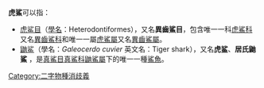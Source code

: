 '''虎鯊'''可以指：
*[[虎鲨目|虎鲨目]]（[[學名|學名]]：Heterodontiformes），又名'''異齒鯊目'''，包含唯一一科[[虎鯊科|虎鯊科]]又名[[異齒鯊科|異齒鯊科]]和唯一一屬[[虎鯊屬|虎鯊屬]]又名[[異齒鯊屬|異齒鯊屬]]。
*[[鼬鲨|鼬鲨]]（學名：''Galeocerdo cuvier'' 英文名：Tiger shark），又名'''虎鲨'''、'''居氏鼬鯊''' ，是[[真鯊目|真鯊目]][[真鯊科|真鯊科]][[鼬鯊屬|鼬鯊屬]]下的唯一一種[[鯊魚|鯊魚]]。
{{disamb}}

[[Category:二字物種消歧義|Category:二字物種消歧義]]